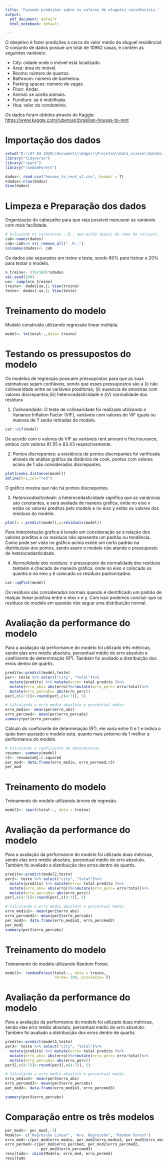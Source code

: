 ```yaml
---
title: 'Fazendo predições sobre os valores de aluguéis residênciais.'
output:
  pdf_document: default
  html_notebook: default

---
```


O obejetivo é fazer predições a cerca do valor médio do aluguel residêncial. O conjunto de dados possue um total de 10962 casas, e contém as seguintes variáveis:
  
  * City: cidade onde o imóvel está localizado.
  * Area: área do imóvel.
  * Rooms: número de quartos.
  * Bathroom: número de banheiros.
  * Parking spaces: número de vagas.
  * Floor: Andar.
  * Animal: se aceita animais.
  * Furniture: se é mobilhada.
  * Hoa: valor do condomínio.
  
Os dados foram obtidos através do Kaggle: <https://www.kaggle.com/rubenssjr/brasilian-houses-to-rent>




# Importação dos dados

```r
setwd("D:\\07 04 2020\\Documents\\Edgar\\Projetos\\Data_sciece\\DataScience_projects\\Aluguel_casa")
library("tidyverse")
library("rpart")
library("randomForest")

dados<- read.csv("houses_to_rent_v2.csv", header = T)
ndados<-nrow(dados) 
View(dados)
```


# Limpeza e Preparação dos dados

Organização do cabeçalho para que seja possível manusear as variáveis com mais facilidade.

```r
# Exlcuindo os caracteres ..R.. que estão depois do nome da variavel.
cab<-names(dados)
cab<-cab%>% str_remove_all("..R..")
colnames(dados)<- cab
```


Os dados são separados em treino e teste, sendo 80% para treinar e 20%
para testar o modelo.

```r
n_treino<- (70/100)*ndados
set.seed(100)
ua<- sample(n_treino)
treino<- dados[ua,]; View(treino)
teste<- dados[-ua,]; View(teste)
```


# Treinamento do modelo

Modelo construído utilizando regressão linear múltipla.

```r
model<- lm(total~.,data= treino)

```


# Testando os pressupostos do modelo

Os modelos de regressão possuem pressupostos para que as suas estimativas sejam confiáveis, sendo que esses pressupostos são a (i) não colinearidade entre as variáveis preditoras; (ii) ausencia de amostras com valores discrepantes;(iii) heterocedasticidade e (iV) normalidade dos resíduos


1. _Colinearidade_:  O teste de colinearidade foi realizado utilizando o Variance Inflation Factor (VIF), variáveis com valores de VIF iguais ou maiores de 7 serão retiradas do modelo.
```r
car::vif(model)
```
De acordo com o valores de VIF as variáveis rent.amount e fire.insurance, ambos com valores 81.55 e 83.43 respectivamente.


2. _Pontos discrepantes_:  a existência de pontos discrepantes foi verificada através de análise gráfica da distância de cook, pontos com valores acimo de 1 são considerados discrepantes.
```r
plot(cooks.distance(model))
abline(h=1,col="red")
```
O gráfico mostra que não há pontos discrepantes.


3. _Heterocedasticidade_: a heterocedasticidade significa que as variáncias são constantes, e será avaliada de maneira gráfica, onde no eixo x estão os valores preditos pelo modelo e no eixo y estão os valores dos resíduos do modelo.
```r
plot(x = predict(model),y=residuals(model))

```
Para interpretação gráfica é levado em consideração se a relação dos valores preditos e os resíduos não apresenta um padrão ou tendência. Como pode ser visto no gráfico acima existe um certo padrão na distribuição dos pontos, sendo assim o modelo não atende o pressuposto de heterocedasticidade.


4. _Normalidade dos resíduos_: o pressuposto de normalidade dos resíduos também é checado de maneira gráfica, onde no eixo x colocado os quantis e no eixo y é colocado os resíduos padronizados.
```r
car::qqPlot(model)
```
Os resíduos são considerados normais quando é identificado um padrão de realçao linear positiva entre o eixo x e y. Com isso podemos concluir que os resíduos do modelo em questão não segue uma distribuição normal.

# Avaliação da performance do modelo

Para a avaliação da performance do modelo foi utilizado três métricas, sendo elas erro médio absoluto, percentual médio do erro absoluto e coeficiente de determinação (R²). Também foi avaliado a distribuição dos erros dentro de quartis.

```r
predito<-predict(model,teste)
per<- teste %>% select("city", "total")%>%
  mutate(predito) %>% mutate(erro= total-predito )%>%
  mutate(erro_abs= abs(erro))%>%mutate(erro_perc= erro/total)%>% 
  mutate(erro_percabs= abs(erro_perc))
per[,c(4:7)]<-round(per[,c(4:7)], 5)

# Calculando o erro medio absoluto e percentual medio
erro_medio<- mean(per$erro_abs)
erro_percmed<- mean(per$erro_percabs)
summary(per$erro_percabs)
```


Cálculo do coeficiente de determinação (R²), ele varia entre 0 e 1 e indica o quão bem ajustado o modelo está, quanto mais préximo de 1 melhor a performance do modelo.

```r
# Calculando o coeficiente de determinacao
resumo<- summary(model)
r2<- resumo$adj.r.squared
per_mod<- data.frame(erro_medio, erro_percmed,r2)
per_mod
```


# Treinamento do modelo


Treinamento do modelo utilizando árvore de regresão.

```r
model2<- rpart(total~., data = treino)
```


# Avaliação da performance do modelo

Para a avaliação da performance do modelo foi utilizado duas métricas, sendo elas erro médio absoluto, percentual médio do erro absoluto. Também foi avaliado a distribuição dos erros dentro de quartis.

```r
predito<-predict(model2,teste)
per2<- teste %>% select("city", "total")%>%
  mutate(predito) %>% mutate(erro= total-predito )%>%
  mutate(erro_abs= abs(erro))%>%mutate(erro_perc= erro/total)%>% 
  mutate(erro_percabs= abs(erro_perc))
per[,c(4:7)]<-round(per[,c(4:7)], 5)

# Calculando o erro medio absoluto e percentual medio
erro_medio2<- mean(per2$erro_abs)
erro_percmed2<- mean(per2$erro_percabs)
per_mod2<- data.frame(erro_medio2, erro_percmed2)
per_mod2
summary(per2$erro_percabs)
```


# Treinamento do modelo


Treinamento do modelo utilizando Random Forest.

```r
model3<- randomForest(total~., data = treino,
                      ntree= 100, proximity= T)
```


# Avaliação da performance do modelo

Para a avaliação da performance do modelo foi utilizado duas métricas, sendo elas erro médio absoluto, percentual médio do erro absoluto. Também foi avaliado a distribuição dos erros dentro de quartis.

```r
predito<-predict(model3,teste)
per3<- teste %>% select("city", "total")%>%
  mutate(predito) %>% mutate(erro= total-predito )%>%
  mutate(erro_abs= abs(erro))%>%mutate(erro_perc= erro/total)%>% 
  mutate(erro_percabs= abs(erro_perc))
per3[,c(4:7)]<-round(per3[,c(4:7)], 5)

# Calculando o erro medio absoluto e percentual medio
erro_medio3<- mean(per3$erro_abs)
erro_percmed3<- mean(per3$erro_percabs)
per_mod3<- data.frame(erro_medio3, erro_percmed3)

summary(per3$erro_percabs)
```

# Comparação entre os três modelos
```r
per_mod1<- per_mod[,-3]
Modelo<- c("Regressão Linear", "Arv. Regressão", "Random Forest")
erro_med<-c(per_mod$erro_medio, per_mod2$erro_medio2, per_mod3$erro_medio3)
erro_permed<-c(per_mod$erro_percmed, per_mod2$erro_percmed2,
                per_mod3$erro_percmed3)
resultado<- cbind(Modelo, erro_med, erro_permed)
resultado
```






